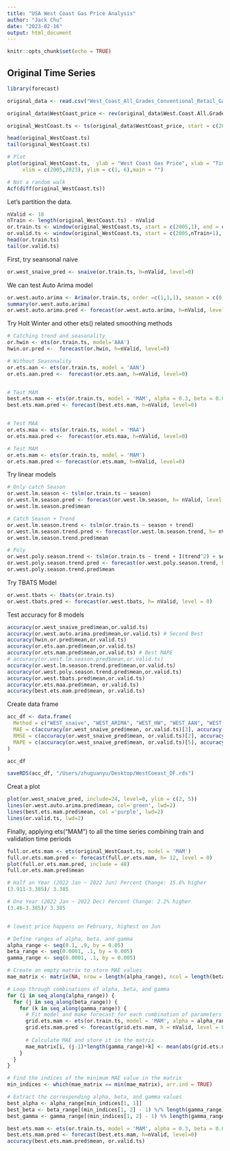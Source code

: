 ```yaml
---
title: "USA West Coast Gas Price Analysis"
author: "Jack Chu"
date: "2023-02-16"
output: html_document
---
```


```r
knitr::opts_chunk$set(echo = TRUE)
```


## Original Time Series

```r
library(forecast)

original_data <- read.csv("West_Coast_All_Grades_Conventional_Retail_Gasoline_Prices.csv", skip= 4)

original_data$WestCoast_price <- rev(original_data$West.Coast.All.Grades.Conventional.Retail.Gasoline.Prices.Dollars.per.Gallon)

original_WestCoast.ts <- ts(original_data$WestCoast_price, start = c(2005, 1), end = c(2023, 1), freq = 12)

head(original_WestCoast.ts)
tail(original_WestCoast.ts)

# Plot
plot(original_WestCoast.ts,  ylab = "West Coast Gas Price", xlab = "Time", bty = "l", 
     xlim = c(2005,2023), ylim = c(1, 6),main = "")

# Not a random walk
Acf(diff(original_WestCoast.ts)) 
```

Let's partition the data. 
```r
nValid <- 18
nTrain <- length(original_WestCoast.ts) - nValid
or.train.ts <- window(original_WestCoast.ts, start = c(2005,1), end = c(2005,nTrain))
or.valid.ts <- window(original_WestCoast.ts, start = c(2005,nTrain+1), end = c(2005, nTrain+nValid))
head(or.train.ts)
tail(or.valid.ts)
```


First, try seansonal naive
```r
or.west_snaive_pred <- snaive(or.train.ts, h=nValid, level=0)
```


We can test Auto Arima model
```r
or.west.auto.arima <- Arima(or.train.ts, order =c(1,1,1), season = c(0,1,1))
summary(or.west.auto.arima)
or.west.auto.arima.pred <- forecast(or.west.auto.arima, h=nValid, level=0)
```
Try Holt Winter and other ets() related smoothing methods
```r
# Catching trend and seasonality 
or.hwin <- ets(or.train.ts, model='AAA')
hwin.or.pred <-  forecast(or.hwin, h=nValid, level=0)

# Without Seasonality
or.ets.aan <- ets(or.train.ts, model = 'AAN')
or.ets.aan.pred <-  forecast(or.ets.aan, h=nValid, level=0)


# Test MAM
best.ets.mam <- ets(or.train.ts, model = 'MAM', alpha = 0.3, beta = 0.0801, gamma = 0.0751)
best.ets.mam.pred <- forecast(best.ets.mam, h=nValid, level=0)


# Test MAA
or.ets.maa <- ets(or.train.ts, model = 'MAA')
or.ets.maa.pred <-  forecast(or.ets.maa, h=nValid, level=0)

# Test MAM
or.ets.mam <- ets(or.train.ts, model = 'MAM')
or.ets.mam.pred <- forecast(or.ets.mam, h=nValid, level=0)
```

Try linear models
```r
# Only catch Season
or.west.lm.season <- tslm(or.train.ts ~ season)
or.west.lm.season.pred <- forecast(or.west.lm.season, h= nValid, level = 0)
or.west.lm.season.pred$mean

# Catch Season + Trend
or.west.lm.season.trend <- tslm(or.train.ts ~ season + trend)
or.west.lm.season.trend.pred <- forecast(or.west.lm.season.trend, h= nValid, level = 0)
or.west.lm.season.trend.pred$mean

# Poly
or.west.poly.season.trend <- tslm(or.train.ts ~ trend + I(trend^2) + season)
or.west.poly.season.trend.pred <- forecast(or.west.poly.season.trend, h= nValid, level = 0)
or.west.poly.season.trend.pred$mean
```

Try TBATS Model
```r
or.west.tbats <- tbats(or.train.ts)
or.west.tbats.pred <- forecast(or.west.tbats, h= nValid, level = 0)
```


Test accuracy for 8 models 
```r
accuracy(or.west_snaive_pred$mean,or.valid.ts)
accuracy(or.west.auto.arima.pred$mean,or.valid.ts) # Second Best
accuracy(hwin.or.pred$mean,or.valid.ts) 
accuracy(or.ets.aan.pred$mean,or.valid.ts) 
accuracy(or.ets.mam.pred$mean,or.valid.ts) # Best MAPE
# accuracy(or.west.lm.season.pred$mean,or.valid.ts)
accuracy(or.west.lm.season.trend.pred$mean,or.valid.ts)
accuracy(or.west.poly.season.trend.pred$mean,or.valid.ts) 
accuracy(or.west.tbats.pred$mean,or.valid.ts) 
accuracy(or.ets.maa.pred$mean, or.valid.ts) 
accuracy(best.ets.mam.pred$mean, or.valid.ts)
```

Create data frame 
```r
acc_df <- data.frame(
  Method = c("WEST_snaive", "WEST_ARIMA", "WEST_HW", "WEST_AAN", "WEST_MAM", "WEST_MAA", "WEST_LM_SEASON", "WEST_POLY", "WEST_TBATS"),
  MAE = c(accuracy(or.west_snaive_pred$mean, or.valid.ts)[3], accuracy(or.west.auto.arima.pred$mean, or.valid.ts)[3], accuracy(hwin.or.pred$mean, or.valid.ts)[3], accuracy(or.ets.aan.pred$mean, or.valid.ts)[3], accuracy(or.ets.mam.pred$mean, or.valid.ts)[3], accuracy(or.ets.maa.pred$mean, or.valid.ts)[3], accuracy(or.west.lm.season.trend.pred$mean, or.valid.ts)[3],  accuracy(or.west.poly.season.trend.pred$mean, or.valid.ts)[3], accuracy(or.west.tbats.pred$mean, or.valid.ts)[3]),
  RMSE = c(accuracy(or.west_snaive_pred$mean, or.valid.ts)[2], accuracy(or.west.auto.arima.pred$mean, or.valid.ts)[2], accuracy(hwin.or.pred$mean, or.valid.ts)[2], accuracy(or.ets.aan.pred$mean, or.valid.ts)[2], accuracy(or.ets.mam.pred$mean, or.valid.ts)[2], accuracy(or.ets.maa.pred$mean, or.valid.ts)[2], accuracy(or.west.lm.season.trend.pred$mean, or.valid.ts)[2],  accuracy(or.west.poly.season.trend.pred$mean, or.valid.ts)[2], accuracy(or.west.tbats.pred$mean, or.valid.ts)[2]),
  MAPE = c(accuracy(or.west_snaive_pred$mean, or.valid.ts)[5], accuracy(or.west.auto.arima.pred$mean, or.valid.ts)[5], accuracy(hwin.or.pred$mean, or.valid.ts)[5], accuracy(or.ets.aan.pred$mean, or.valid.ts)[5], accuracy(or.ets.mam.pred$mean, or.valid.ts)[5], accuracy(or.ets.maa.pred$mean, or.valid.ts)[5], accuracy(or.west.lm.season.trend.pred$mean, or.valid.ts)[5],  accuracy(or.west.poly.season.trend.pred$mean, or.valid.ts)[5], accuracy(or.west.tbats.pred$mean, or.valid.ts)[5])
)

acc_df

saveRDS(acc_df, "/Users/zhuguanyu/Desktop/WestCoeast_DF.rds")
```

Creat a plot
```r
plot(or.west_snaive_pred, include=24, level=0, ylim = c(2, 5))
lines(or.west.auto.arima.pred$mean, col='green', lwd=2)
lines(best.ets.mam.pred$mean, col ='purple', lwd=2)
lines(or.valid.ts, lwd=2)
```
Finally, applying ets("MAM") to all the time series combining train and validation time periods
```r
full.or.ets.mam <- ets(original_WestCoast.ts, model = 'MAM')
full.or.ets.mam.pred <- forecast(full.or.ets.mam, h= 12, level = 0)
plot(full.or.ets.mam.pred, include = 48)
full.or.ets.mam.pred$mean

# Half an Year (2022 Jan ~ 2022 Jun) Percent Change: 15.6% higher 
(3.911-3.385)/ 3.385 

# One Year (2022 Jan ~ 2022 Dec) Percent Change: 2.2% higher
(3.46-3.385)/ 3.385


# lowest price happens on February, highest on Jun
```

```r
# Define ranges of alpha, beta, and gamma
alpha_range <- seq(0.1, .9, by = 0.05)
beta_range <- seq(0.0001, .1, by = 0.005)
gamma_range <- seq(0.0001, .1, by = 0.005)

# Create an empty matrix to store MAE values
mae_matrix <- matrix(NA, nrow = length(alpha_range), ncol = length(beta_range) * length(gamma_range))

# Loop through combinations of alpha, beta, and gamma
for (i in seq_along(alpha_range)) {
  for (j in seq_along(beta_range)) {
    for (k in seq_along(gamma_range)) {
      # Fit model and make forecast for each combination of parameters
      grid.ets.mam <- ets(or.train.ts, model = 'MAM', alpha = alpha_range[i], beta = beta_range[j], gamma = gamma_range[k])
      grid.ets.mam.pred <- forecast(grid.ets.mam, h = nValid, level = 0)
     
      # Calculate MAE and store it in the matrix
      mae_matrix[i, (j-1)*length(gamma_range)+k] <- mean(abs(grid.ets.mam.pred$mean - or.valid.ts))
    }
  }
}

# Find the indices of the minimum MAE value in the matrix
min_indices <- which(mae_matrix == min(mae_matrix), arr.ind = TRUE)

# Extract the corresponding alpha, beta, and gamma values
best_alpha <- alpha_range[min_indices[1, 1]]
best_beta <- beta_range[(min_indices[1, 2] - 1) %/% length(gamma_range) + 1]
best_gamma <- gamma_range[(min_indices[1, 2] - 1) %% length(gamma_range) + 1]
```

```r
best.ets.mam <- ets(or.train.ts, model = 'MAM', alpha = 0.3, beta = 0.0801, gamma = 0.0751)
best.ets.mam.pred <- forecast(best.ets.mam, h=nValid, level=0)
accuracy(best.ets.mam.pred$mean, or.valid.ts)
```



